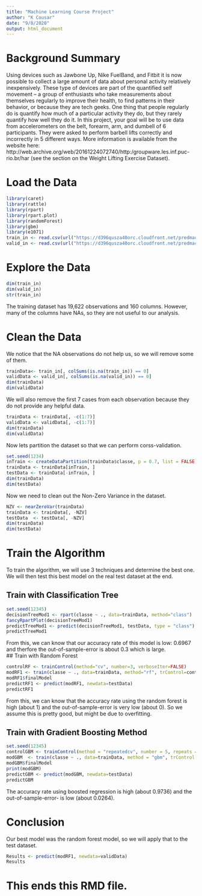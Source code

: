 ---
title: "Machine Learning Course Project"
author: "K Cousar"
date: "9/8/2020"
output: html_document
---
# Background Summary
Using devices such as Jawbone Up, Nike FuelBand, and Fitbit it is now possible to collect a large amount of data about personal activity relatively inexpensively. These type of devices are part of the quantified self movement – a group of enthusiasts who take measurements about themselves regularly to improve their health, to find patterns in their behavior, or because they are tech geeks. One thing that people regularly do is quantify how much of a particular activity they do, but they rarely quantify how well they do it. In this project, your goal will be to use data from accelerometers on the belt, forearm, arm, and dumbell of 6 participants. They were asked to perform barbell lifts correctly and incorrectly in 5 different ways. More information is available from the website here: http://web.archive.org/web/20161224072740/http:/groupware.les.inf.puc-rio.br/har (see the section on the Weight Lifting Exercise Dataset).  

# Load the Data   
```{r}
library(caret)
library(rattle)
library(rpart)
library(rpart.plot)
library(randomForest)
library(gbm)
library(e1071)
train_in <- read.csv(url("https://d396qusza40orc.cloudfront.net/predmachlearn/pml-training.csv"), header=TRUE)
valid_in <- read.csv(url("https://d396qusza40orc.cloudfront.net/predmachlearn/pml-testing.csv"), header=TRUE)

```

# Explore the Data  
```{r}
dim(train_in)
dim(valid_in)
str(train_in)
```  
The training dataset has 19,622 observations and 160 columns. However, many of the columns have NAs, so they are not useful to our analysis.   

# Clean the Data 
We notice that the NA observations do not help us, so we will remove some of them. 
```{r}
trainData<- train_in[, colSums(is.na(train_in)) == 0]
validData <- valid_in[, colSums(is.na(valid_in)) == 0]
dim(trainData)
dim(validData)
```  
We will also remove the first 7 cases from each observation because they do not provide any helpful data.   
```{r}
trainData <- trainData[, -c(1:7)]
validData <- validData[, -c(1:7)]
dim(trainData)
dim(validData)
``` 
Now lets partition the dataset so that we can perform corss-validation. 
```{r}
set.seed(1234) 
inTrain <- createDataPartition(trainData$classe, p = 0.7, list = FALSE)
trainData <- trainData[inTrain, ]
testData <- trainData[-inTrain, ]
dim(trainData)
dim(testData)
```  

Now we need to clean out the Non-Zero Variance in the dataset.  
```{r}
NZV <- nearZeroVar(trainData)
trainData <- trainData[, -NZV]
testData  <- testData[, -NZV]
dim(trainData)
dim(testData)
```  

# Train the Algorithm  
To train the algorithm, we will use 3 techniques and determine the best one. We will then test this best model on the real test dataset at the end.    

## Train with Classification Tree  
```{r}
set.seed(12345)
decisionTreeMod1 <- rpart(classe ~ ., data=trainData, method="class")
fancyRpartPlot(decisionTreeMod1)
predictTreeMod1 <- predict(decisionTreeMod1, testData, type = "class")
predictTreeMod1
```  

From this, we can know that our accuracy rate of this model is low: 0.6967 and therfore the out-of-sample-error is about 0.3 which is large.  
## Train with Random Forest  
```{r}
controlRF <- trainControl(method="cv", number=3, verboseIter=FALSE)
modRF1 <- train(classe ~ ., data=trainData, method="rf", trControl=controlRF)
modRF1$finalModel
predictRF1 <- predict(modRF1, newdata=testData)
predictRF1
```  
From this, we can know that the accuracy rate using the random forest is high (about 1) and the out-of-sample-error is very low (about 0). So we assume this is pretty good, but might be due to overfitting.  

## Train with Gradient Boosting Method  
```{r}
set.seed(12345)
controlGBM <- trainControl(method = "repeatedcv", number = 5, repeats = 1)
modGBM  <- train(classe ~ ., data=trainData, method = "gbm", trControl = controlGBM, verbose = FALSE)
modGBM$finalModel
print(modGBM)
predictGBM <- predict(modGBM, newdata=testData)
predictGBM
```  
The accuracy rate using boosted regression is high (about 0.9736) and the out-of-sample-error- is low (about 0.0264).  


# Conclusion  
Our best model was the random forest model, so we will apply that to the test dataset.
```{r}
Results <- predict(modRF1, newdata=validData)
Results
```

# This ends this RMD file.  

